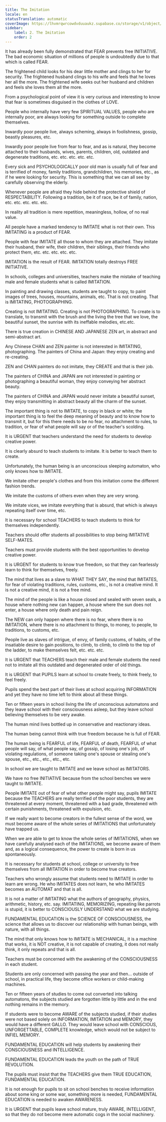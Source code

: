 ```yaml
---
title: The Imitation
locale: en
statusTranslation: automatic
coverImage: https://lhvmrqwrcowdvduuaukz.supabase.co/storage/v1/object/public/strapi-uploads/small_cover-educacion-fundamental.webp-2d51a7828a2b1309555be27f7e2a61a0.webp
sidebar:
    label: 2. The Imitation
    order: 2
---
```

It has already been fully demonstrated that FEAR prevents free INITIATIVE. The bad economic situation of millions of people is undoubtedly due to that which is called FEAR.

The frightened child looks for his dear little mother and clings to her for security. The frightened husband clings to his wife and feels that he loves her all the more. The frightened wife seeks out her husband and children and feels she loves them all the more.

From a psychological point of view it is very curious and interesting to know that fear is sometimes disguised in the clothes of LOVE.

People who internally have very few SPIRITUAL VALUES, people who are internally poor, are always looking for something outside to complete themselves.

Inwardly poor people live, always scheming, always in foolishness, gossip, beastly pleasures, etc.

Inwardly poor people live from fear to fear, and as is natural, they become attached to their husbands, wives, parents, children, old, outdated and degenerate traditions, etc. etc. etc. etc. etc.

Every sick and PSYCHOLOGICALLY poor old man is usually full of fear and is terrified of money, family traditions, grandchildren, his memories, etc., as if he were looking for security. This is something that we can all see by carefully observing the elderly.

Whenever people are afraid they hide behind the protective shield of RESPECTABILITY. Following a tradition, be it of race, be it of family, nation, etc. etc. etc. etc. etc.

In reality all tradition is mere repetition, meaningless, hollow, of no real value.

All people have a marked tendency to IMITATE what is not their own. This IMITATING is a product of FEAR.

People with fear IMITATE all those to whom they are attached. They imitate their husband, their wife, their children, their siblings, their friends who protect them, etc. etc. etc. etc. etc.

IMITATION is the result of FEAR. IMITATION totally destroys FREE INITIATIVE.

In schools, colleges and universities, teachers make the mistake of teaching male and female students what is called IMITATION.

In painting and drawing classes, students are taught to copy, to paint images of trees, houses, mountains, animals, etc. That is not creating. That is IMITATING, PHOTOGRAPHING.

Creating is not IMITATING. Creating is not PHOTOGRAPHING. To create is to translate, to transmit with the brush and the living the tree that we love, the beautiful sunset, the sunrise with its ineffable melodies, etc.etc.

There is true creation in CHINESE AND JAPANESE ZEN art, in abstract and semi-abstract art.

Any Chinese CHAN and ZEN painter is not interested in IMITATING, photographing. The painters of China and Japan: they enjoy creating and re-creating.

ZEN and CHAN painters do not imitate, they CREATE and that is their job.

The painters of CHINA and JAPAN are not interested in painting or photographing a beautiful woman, they enjoy conveying her abstract beauty.

The painters of CHINA and JAPAN would never imitate a beautiful sunset, they enjoy transmitting in abstract beauty all the charm of the sunset.

The important thing is not to IMITATE, to copy in black or white; the important thing is to feel the deep meaning of beauty and to know how to transmit it, but for this there needs to be no fear, no attachment to rules, to tradition, or fear of what people will say or of the teacher's scolding.

It is URGENT that teachers understand the need for students to develop creative power.

It is clearly absurd to teach students to imitate. It is better to teach them to create.

Unfortunately, the human being is an unconscious sleeping automaton, who only knows how to IMITATE.

We imitate other people's clothes and from this imitation come the different fashion trends.

We imitate the customs of others even when they are very wrong.

We imitate vices, we imitate everything that is absurd, that which is always repeating itself over time, etc.

It is necessary for school TEACHERS to teach students to think for themselves independently.

Teachers should offer students all possibilities to stop being IMITATIVE SELF-MATES.

Teachers must provide students with the best opportunities to develop creative power.

It is URGENT for students to know true freedom, so that they can fearlessly learn to think for themselves, freely.

The mind that lives as a slave to WHAT THEY SAY, the mind that IMITATES, for fear of violating traditions, rules, customs, etc., is not a creative mind. It is not a creative mind, it is not a free mind.

The mind of the people is like a house closed and sealed with seven seals, a house where nothing new can happen, a house where the sun does not enter, a house where only death and pain reign.

The NEW can only happen where there is no fear, where there is no IMITATION, where there is no attachment to things, to money, to people, to traditions, to customs, etc.

People live as slaves of intrigue, of envy, of family customs, of habits, of the insatiable desire to gain positions, to climb, to climb, to climb to the top of the ladder, to make themselves felt, etc. etc. etc.

It is URGENT that TEACHERS teach their male and female students the need not to imitate all this outdated and degenerated order of old things.

It is URGENT that PUPILS learn at school to create freely, to think freely, to feel freely.

Pupils spend the best part of their lives at school acquiring INFORMATION and yet they have no time left to think about all these things.

Ten or fifteen years in school living the life of unconscious automatons and they leave school with their consciousness asleep, but they leave school believing themselves to be very awake.

The human mind lives bottled up in conservative and reactionary ideas.

The human being cannot think with true freedom because he is full of FEAR.

The human being is FEARFUL of life, FEARFUL of death, FEARFUL of what people will say, of what people say, of gossip, of losing one's job, of violating regulations, of someone taking one's spouse or stealing one's spouse, etc., etc., etc., etc., etc.

In school we are taught to IMITATE and we leave school as IMITATORS.

We have no free INITIATIVE because from the school benches we were taught to IMITATE.

People IMITATE out of fear of what other people might say, pupils IMITATE because the TEACHERS are really terrified of the poor students, they are threatened at every moment, threatened with a bad grade, threatened with certain punishments, threatened with expulsion, etc.

If we really want to become creators in the fullest sense of the word, we must become aware of the whole series of IMITATIONS that unfortunately have trapped us.

When we are able to get to know the whole series of IMITATIONS, when we have carefully analysed each of the IMITATIONS, we become aware of them and, as a logical consequence, the power to create is born in us spontaneously.

It is necessary for students at school, college or university to free themselves from all IMITATION in order to become true creators.

Teachers who wrongly assume that students need to IMITATE in order to learn are wrong. He who IMITATES does not learn, he who IMITATES becomes an AUTOMAT and that is all.

It is not a matter of IMITATING what the authors of geography, physics, arithmetic, history, etc. say. IMITATING, MEMORIZING, repeating like parrots is stupid, it is better to CONSCIOUSLY UNDERSTAND what we are studying.

FUNDAMENTAL EDUCATION is the SCIENCE OF CONSCIOUSNESS, the science that allows us to discover our relationship with human beings, with nature, with all things.

The mind that only knows how to IMITATE is MECHANICAL, it is a machine that works, it is NOT creative, it is not capable of creating, it does not really think, it only repeats and that is all.

Teachers must be concerned with the awakening of the CONSCIOUSNESS in each student.

Students are only concerned with passing the year and then... outside of school, in practical life, they become office workers or child-making machines.

Ten or fifteen years of studies to come out converted into talking automatons, the subjects studied are forgotten little by little and in the end nothing remains in the memory.

If students were to become AWARE of the subjects studied, if their studies were not based solely on INFORMATION, IMITATION and MEMORY, they would have a different GALLO. They would leave school with CONSCIOUS, UNFORGETTABLE, COMPLETE knowledge, which would not be subject to INFIEL MEMORY.

FUNDAMENTAL EDUCATION will help students by awakening their CONSCIOUSNESS and INTELLIGENCE.

FUNDAMENTAL EDUCATION leads the youth on the path of TRUE REVOLUTION.

The pupils must insist that the TEACHERS give them TRUE EDUCATION, FUNDAMENTAL EDUCATION.

It is not enough for pupils to sit on school benches to receive information about some king or some war, something more is needed, FUNDAMENTAL EDUCATION is needed to awaken AWARENESS.

It is URGENT that pupils leave school mature, truly AWARE, INTELLIGENT, so that they do not become mere automatic cogs in the social machinery.
